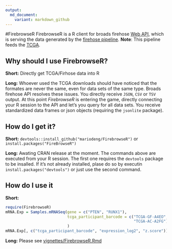 ```yaml
---
output:
  md_document:
    variant: markdown_github
---
```


#FirebrowseR
FirebrowseR is a R client for broads firehose [Web API](http://firebrowse.org/api-docs/), which is serving the data generated by the [firehose pipeline](http://firebrowse.org/). __Note__: This pipeline feeds the [TCGA](https://tcga-data.nci.nih.gov/tcga/).

## Why should I use FirebrowseR?
__Short:__ Directly get TCGA/Firhose data into R

__Long:__ Whoever used the TCGA downloads should have noticed that the formates are never the same, even for data sets of the same type. Broads firehose API resolves these issues. You directly receive `JSON`, `CSV` or `TSV` output. At this point _FirebrowseR_ is entering the game, directly connecting your R session to the API and let's you query for all data sets. You receive standardized data frames or json objects (requiring the `jsonlite` package). 

## How do I get it?
__Short:__ `devtools::install_github("mariodeng/FirebrowseR")` or `install.packages("FireBrowseR")`

__Long:__ Awating CRAN release at the moment. The commands above are executed from your R session. The first one requires the `devtools` package to be insalled. If it's not already installed, plase do so by executin `install.packages("devtools")` or just use the second command.

## How do I use it
__Short:__
```r
require(FirebrowseR)
mRNA.Exp = Samples.mRNASeq(gene = c("PTEN", "RUNX1"),
                           tcga_participant_barcode = c("TCGA-GF-A4EO",
                                                        "TCGA-AC-A2FG")
                           )
mRNA.Exp[, c("tcga_participant_barcode", "expression_log2", "z.score")]
```
__Long:__
Please see [vignettes/FirebrowseR.Rmd](https://github.com/mariodeng/FirebrowseR/blob/master/vignettes/FirebrowseR.Rmd)
